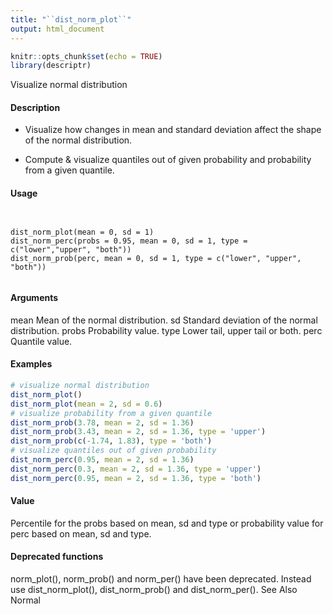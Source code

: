 ```yaml
---
title: "``dist_norm_plot``"
output: html_document
---
```


```r
knitr::opts_chunk$set(echo = TRUE)
library(descriptr)
```


Visualize normal distribution

#### Description 
 
* Visualize how changes in mean and standard deviation affect the shape of the normal distribution.

* Compute & visualize quantiles out of given probability and probability from a given quantile.

#### Usage 
<pre><code>

dist_norm_plot(mean = 0, sd = 1)
dist_norm_perc(probs = 0.95, mean = 0, sd = 1, type = c("lower","upper", "both"))
dist_norm_prob(perc, mean = 0, sd = 1, type = c("lower", "upper", "both"))

</code></pre>
#### Arguments 
 
mean Mean of the normal distribution.
sd Standard deviation of the normal distribution.
probs Probability value.
type Lower tail, upper tail or both.
perc Quantile value.



#### Examples 
```r

# visualize normal distribution
dist_norm_plot()
dist_norm_plot(mean = 2, sd = 0.6)
# visualize probability from a given quantile
dist_norm_prob(3.78, mean = 2, sd = 1.36)
dist_norm_prob(3.43, mean = 2, sd = 1.36, type = 'upper')
dist_norm_prob(c(-1.74, 1.83), type = 'both')
# visualize quantiles out of given probability
dist_norm_perc(0.95, mean = 2, sd = 1.36)
dist_norm_perc(0.3, mean = 2, sd = 1.36, type = 'upper')
dist_norm_perc(0.95, mean = 2, sd = 1.36, type = 'both')
```

#### Value
Percentile for the probs based on mean, sd and type or probability value for perc based on mean,
sd and type.

#### Deprecated functions
norm_plot(), norm_prob() and norm_per() have been deprecated. Instead use dist_norm_plot(),
dist_norm_prob() and dist_norm_per().
See Also
Normal
